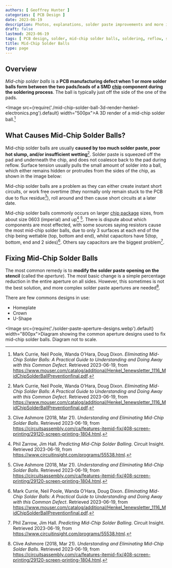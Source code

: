 ```yaml
---
authors: [ Geoffrey Hunter ]
categories: [ PCB Design ]
date: 2023-06-19
description: Photos, explanations, solder paste improvements and more info on mid-chip solder balls, a common PCB manufacturing defect.
draft: false
lastmod: 2023-06-19
tags: [ PCB design, solder, mid-chip solder balls, soldering, reflow, solder, stencils, solder paste, PCBs, defects, manufacturing ]
title: Mid-Chip Solder Balls
type: page
---
```


<WarningIsNotes />

## Overview

_Mid-chip solder balls_ is a **PCB manufacturing defect when 1 or more solder balls form between the two pads/leads of a SMD [chip](/pcb-design/component-packages/chip-eia-component-packages/) component during the soldering process**. The ball is typically just off the side of the one of the pads.

<Image src={require('./mid-chip-solder-ball-3d-render-henkel-electronics.png').default} width="500px">A 3D render of a mid-chip solder ball.[^henkel-eliminating-mid-chip-solder-balls]</Image>

## What Causes Mid-Chip Solder Balls?

Mid-chip solder balls are usually **caused by too much solder paste, poor hot slump, and/or insufficient wetting**[^henkel-eliminating-mid-chip-solder-balls]. Solder paste is squeezed off the pad and underneath the chip, and does not coalesce back to the pad during reflow. Surface tension usually pulls the small amount of solder into a ball, which either remains hidden or protrudes from the sides of the chip, as shown in the image below:

Mid-chip solder balls are a problem as they can either create instant short circuits, or work free overtime (they normally only remain stuck to the PCB due to flux residue[^circuits-assembly-mid-chip-solder-balls]), roll around and then cause short circuits at a later date.

Mid-chip solder balls commonly occurs on larger [chip package](/pcb-design/component-packages/chip-eia-component-packages/) sizes, from about size 0603 (imperial) and up[^circuit-insight-predicting-mid-chip-solder-balling] [^circuits-assembly-mid-chip-solder-balls]. There is dispute about which components are most effected, with some sources saying resistors cause the most mid-chip solder balls, due to only 3 surfaces at each end of the chip being wettable (top, bottom and end), whilst capacitors have 5(top, bottom, end and 2 sides)[^henkel-eliminating-mid-chip-solder-balls]. Others say capacitors are the biggest problem[^circuit-insight-predicting-mid-chip-solder-balling].

## Fixing Mid-Chip Solder Balls

The most common remedy is to **modify the solder paste opening on the stencil** (called the _aperture_). The most basic change is a simple percentage reduction in the entire aperture on all sides. However, this sometimes is not the best solution, and more complex solder paste apertures are needed[^circuits-assembly-mid-chip-solder-balls].

There are few commons designs in use:

* Homeplate
* Crown
* U-Shape

<Image src={require('./solder-paste-aperture-designs.webp').default} width="800px">Diagram showing the common aperture designs used to fix mid-chip solder balls. Diagram not to scale.</Image>

[^circuit-insight-predicting-mid-chip-solder-balling]: Phil Zarrow, Jim Hall. _Predicting Mid-Chip Solder Balling_. Circuit Insight. Retrieved 2023-06-19, from https://www.circuitinsight.com/programs/55538.html.
[^henkel-eliminating-mid-chip-solder-balls]: Mark Currie, Neil Poole, Wanda O’Hara, Doug Dixon. _Eliminating Mid-Chip Solder Balls: A Practical Guide to Understanding and Doing Away with this Common Defect_. Retrieved 2023-06-19, from https://www.mouser.com/catalog/additional/Henkel_1enewsletter_1116_MidChipSolderBallPreventionfinal.pdf.
[^circuits-assembly-mid-chip-solder-balls]: Clive Ashmore (2018, Mar 21). _Understanding and Eliminating Mid-Chip Solder Balls_. Retrieved 2023-06-19, from https://circuitsassembly.com/ca/features-itemid-fix/408-screen-printing/29120-screen-printing-1804.html. 
